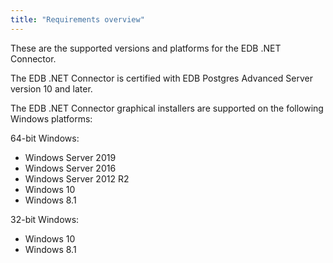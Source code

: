 ```yaml
---
title: "Requirements overview"
---
```


<div id="requirements_overview" class="registered_link"></div>

These are the supported versions and platforms for the EDB .NET Connector.

The EDB .NET Connector is certified with EDB Postgres Advanced Server version 10 and later.

The EDB .NET Connector graphical installers are supported on the following Windows platforms:

64-bit Windows:

-   Windows Server 2019
-   Windows Server 2016
-   Windows Server 2012 R2
-   Windows 10
-   Windows 8.1

32-bit Windows:

-   Windows 10
-   Windows 8.1
